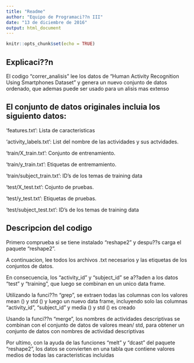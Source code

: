 ```yaml
---
title: "Readme"
author: "Equipo de Programaci??n III"
date: "13 de diciembre de 2016"
output: html_document
---
```


```r
knitr::opts_chunk$set(echo = TRUE)
```

## Explicaci??n

El codigo "correr_analisis" lee los datos de "Human Activity Recognition Using Smartphones Dataset" y genera un nuevo conjunto de datos ordenado, que ademas puede ser usado para un alisis mas extenso



## El conjunto de datos originales incluia los siguiento datos:

'features.txt': Lista de caracteristicas

'activity_labels.txt': List del nombre de las actividades y sus actvidades.

'train/X_train.txt': Conjunto de entrenamiento.

'train/y_train.txt': Etiquetas de entremamiento.

'train/subject_train.txt': ID's de los temas de training data

'test/X_test.txt': Cojunto de pruebas.

'test/y_test.txt': Etiquetas de pruebas.

'test/subject_test.txt': ID's de los temas de training data

## Descripcion del codigo

Primero comprueba si se tiene instalado "reshape2" y despu??s carga el paquete "reshape2".

A continuacion, lee todos los archivos .txt necesarios y las etiquetas de los conjuntos de datos.

En consecuencia, los "activity_id" y "subject_id" se a??aden a los datos "test" y "training", que luego se combinan en un unico data frame.

Utilizando la funci??n "grep", se extraen todas las columnas con los valores mean () y std () y luego un nuevo data frame, incluyendo solo las columnas "activity_id", "subject_id" y media () y std () es creado

Usando la funci??n "merge", los nombres de actividades descriptivas se combinan con el conjunto de datos de valores mean/ std, para obtener un conjunto de datos con nombres de actividad descriptivas

Por ultimo, con la ayuda de las funciones "melt" y "dcast" del paquete "reshape2", los datos se convierten en una tabla que contiene valores medios de todas las caracteristicas incluidas



